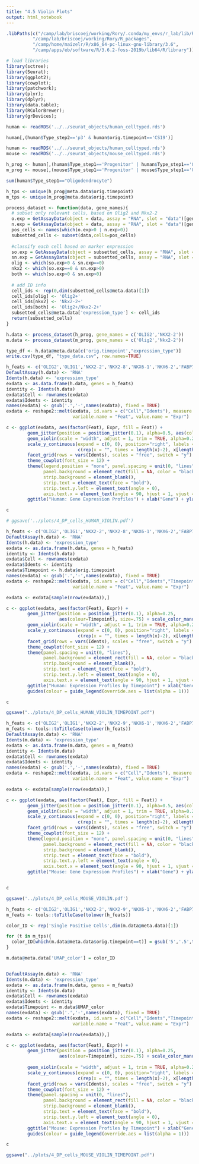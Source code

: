 ```yaml
---
title: "4.5 Violin Plots"
output: html_notebook
---
```


```r
.libPaths(c("/camp/lab/briscoej/working/Rory/.conda/my_envs/r_lab/lib/R/library",
          "/camp/lab/briscoej/working/Rory/R_packages",
          "/camp/home/maizelr/R/x86_64-pc-linux-gnu-library/3.6",
          "/camp/apps/eb/software/R/3.6.2-foss-2019b/lib64/R/library"))
```


```r
# load libraries
library(sctree);
library(Seurat);
library(ggplot2);
library(cowplot);
library(patchwork);
library(plyr);
library(dplyr);
library(data.table);
library(RColorBrewer);
library(grDevices);
```

```r
human <- readRDS('../../seurat_objects/human_celltyped.rds')
```

```r
human[,(human$Type_step2=='p3' & human$orig.timepoint=='CS19')]
```




```r
human <- readRDS('../../seurat_objects/human_celltyped.rds')
mouse <- readRDS('../../seurat_objects/mouse_celltyped.rds')
```

```r
h_prog <- human[,(human$Type_step1=='Progenitor' | human$Type_step1=='Oligodendrocyte')]
m_prog <- mouse[,(mouse$Type_step1=='Progenitor' | mouse$Type_step1=='Oligodendrocyte')]
```

```r
sum(human$Type_step1=="Oligodendrocyte")
```

```r
h_tps <- unique(h_prog@meta.data$orig.timepoint)
m_tps <- unique(m_prog@meta.data$orig.timepoint)

process_dataset <- function(data, gene_names){
  # subset only relevant cells, based on Olig2 and Nkx2-2
  o.exp = GetAssayData(object = data, assay = "RNA", slot = "data")[gene_names[1],]
  n.exp = GetAssayData(object = data, assay = "RNA", slot = "data")[gene_names[2],]
  pos_cells <- names(which(o.exp>0 | n.exp>0))
  subsetted_cells <- subset(data,cells=pos_cells)
  
  #classify each cell based on marker expression
  so.exp = GetAssayData(object = subsetted_cells, assay = "RNA", slot = "data")[gene_names[1],]
  sn.exp = GetAssayData(object = subsetted_cells, assay = "RNA", slot = "data")[gene_names[2],]
  olig <- which(so.exp>0 & sn.exp==0)
  nkx2 <- which(so.exp==0 & sn.exp>0)
  both <- which(so.exp>0 & sn.exp>0)
  
  # add ID info
  cell_ids <- rep(0,dim(subsetted_cells@meta.data)[1])
  cell_ids[olig] <- 'Olig2+'
  cell_ids[nkx2] <- 'Nkx2-2+'
  cell_ids[both] <- 'Olig2+/Nkx2-2+'
  subsetted_cells@meta.data['expression_type'] <- cell_ids
  return(subsetted_cells)
}

h.data <- process_dataset(h_prog, gene_names = c('OLIG2','NKX2-2'))
m.data <- process_dataset(m_prog, gene_names = c('Olig2','Nkx2-2'))
```

```r
type_df <- h.data@meta.data[c('orig.timepoint',"expression_type")]
write.csv(type_df, "type_data.csv", row.names=TRUE)
```


```r
h_feats <- c('OLIG2','OLIG1','NKX2-2','NKX2-8','NKX6-1','NKX6-2','FABP7','SOX9','NEUROD4','NEUROG1','NEUROG2','NEUROG3')
DefaultAssay(h.data) <- 'RNA'
Idents(h.data) <- 'expression_type'
exdata <- as.data.frame(h.data, genes = h_feats)
identity <- Idents(h.data)
exdata$Cell <- rownames(exdata)
exdata$Idents <- identity
names(exdata) <- gsub('.','-',names(exdata), fixed = TRUE)
exdata <- reshape2::melt(exdata, id.vars = c("Cell","Idents"), measure.vars = h_feats,
                         variable.name = "Feat", value.name = "Expr")

c <- ggplot(exdata, aes(factor(Feat), Expr, fill = Feat)) +
        geom_jitter(position = position_jitter(0.1), alpha=0.5, aes(colour=Feat), size=.5) +
        geom_violin(scale = "width", adjust = 1, trim = TRUE, alpha=0.25) +
        scale_y_continuous(expand = c(0, 0), position="right", labels = function(x)
                           c(rep(x = "", times = length(x)-2), x[length(x) - 1], ""), limits = c(-0.001,5.5)) +
        facet_grid(rows = vars(Idents), scales = "free", switch = "y") +
        theme_cowplot(font_size = 12) +
        theme(legend.position = "none", panel.spacing = unit(0, "lines"),
              panel.background = element_rect(fill = NA, color = "black"),
              strip.background = element_blank(),
              strip.text = element_text(face = "bold"),
              strip.text.y.left = element_text(angle = 0),
              axis.text.x = element_text(angle = 90, hjust = 1, vjust = 0.5)) +
        ggtitle("Human: Gene Expression Profiles") + xlab("Gene") + ylab("Expression Level")

c

# ggsave('../plots/4_DP_cells_HUMAN_VIOLIN.pdf')

```


```r
h_feats <- c('OLIG2','OLIG1','NKX2-2','NKX2-8','NKX6-1','NKX6-2','FABP7','SOX9','NEUROD4','NEUROG1','NEUROG2','NEUROG3')
DefaultAssay(h.data) <- 'RNA'
Idents(h.data) <- 'expression_type'
exdata <- as.data.frame(h.data, genes = h_feats)
identity <- Idents(h.data)
exdata$Cell <- rownames(exdata)
exdata$Idents <- identity
exdata$Timepoint <- h.data$orig.timepoint
names(exdata) <- gsub('.','-',names(exdata), fixed = TRUE)
exdata <- reshape2::melt(exdata, id.vars = c("Cell","Idents","Timepoint"), measure.vars = h_feats,
                         variable.name = "Feat", value.name = "Expr")

exdata <- exdata[sample(nrow(exdata)),]

c <- ggplot(exdata, aes(factor(Feat), Expr)) +
        geom_jitter(position = position_jitter(0.1), alpha=0.25, 
                    aes(colour=Timepoint), size=.75) + scale_color_manual(values=rev(brewer.pal(4, 'Spectral'))) +
        geom_violin(scale = "width", adjust = 1, trim = TRUE, alpha=0.25) +
        scale_y_continuous(expand = c(0, 0), position="right", labels = function(x)
                           c(rep(x = "", times = length(x)-2), x[length(x) - 1], ""), limits = c(-0.001,5.5)) +
        facet_grid(rows = vars(Idents), scales = "free", switch = "y") +
        theme_cowplot(font_size = 12) +
        theme(panel.spacing = unit(0, "lines"),
              panel.background = element_rect(fill = NA, color = "black"),
              strip.background = element_blank(),
              strip.text = element_text(face = "bold"),
              strip.text.y.left = element_text(angle = 0),
              axis.text.x = element_text(angle = 90, hjust = 1, vjust = 0.5)) +
        ggtitle("Human: Expression Profiles by Timepoint") + xlab("Gene") + ylab("Expression Level") +
        guides(colour = guide_legend(override.aes = list(alpha = 1)))

c

ggsave("../plots/4_DP_cells_HUMAN_VIOLIN_TIMEPOINT.pdf")
```




```r
h_feats <- c('OLIG2','OLIG1','NKX2-2','NKX2-9','NKX6-1','NKX6-2','FABP7','SOX9','NEUROD4','NEUROG1','NEUROG2','NEUROG3')
m_feats <- tools::toTitleCase(tolower(h_feats))
DefaultAssay(m.data) <- 'RNA'
Idents(m.data) <- 'expression_type'
exdata <- as.data.frame(m.data, genes = m_feats)
identity <- Idents(m.data)
exdata$Cell <- rownames(exdata)
exdata$Idents <- identity
names(exdata) <- gsub('.','-',names(exdata), fixed = TRUE)
exdata <- reshape2::melt(exdata, id.vars = c("Cell","Idents"), measure.vars = m_feats,
                         variable.name = "Feat", value.name = "Expr")

exdata <- exdata[sample(nrow(exdata)),]

c <- ggplot(exdata, aes(factor(Feat), Expr, fill = Feat)) +
        geom_jitter(position = position_jitter(0.1), alpha=0.5, aes(colour=Feat), size=.5) +
        geom_violin(scale = "width", adjust = 1, trim = TRUE, alpha=0.25) +
        scale_y_continuous(expand = c(0, 0), position="right", labels = function(x)
                           c(rep(x = "", times = length(x)-2), x[length(x) - 1], ""), limits = c(-0.001,5.5)) +
        facet_grid(rows = vars(Idents), scales = "free", switch = "y") +
        theme_cowplot(font_size = 12) +
        theme(legend.position = "none", panel.spacing = unit(0, "lines"),
              panel.background = element_rect(fill = NA, color = "black"),
              strip.background = element_blank(),
              strip.text = element_text(face = "bold"),
              strip.text.y.left = element_text(angle = 0),
              axis.text.x = element_text(angle = 90, hjust = 1, vjust = 0.5)) +
        ggtitle("Mouse: Gene Expression Profiles") + xlab("Gene") + ylab("Expression Level")


c

ggsave('../plots/4_DP_cells_MOUSE_VIOLIN.pdf')
```


```r
h_feats <- c('OLIG2','OLIG1','NKX2-2','NKX2-9','NKX6-1','NKX6-2','FABP7','SOX9','NEUROD4','NEUROG1','NEUROG2','NEUROG3')
m_feats <- tools::toTitleCase(tolower(h_feats))

color_ID <- rep('Single Positive Cells',dim(m.data@meta.data)[1])

for (t in m_tps){
  color_ID[which(m.data@meta.data$orig.timepoint==t)] = gsub('5','.5',tolower(t))
}

m.data@meta.data['UMAP_color'] = color_ID 


DefaultAssay(m.data) <- 'RNA'
Idents(m.data) <- 'expression_type'
exdata <- as.data.frame(m.data, genes = m_feats)
identity <- Idents(m.data)
exdata$Cell <- rownames(exdata)
exdata$Idents <- identity
exdata$Timepoint <- m.data$UMAP_color
names(exdata) <- gsub('.','-',names(exdata), fixed = TRUE)
exdata <- reshape2::melt(exdata, id.vars = c("Cell","Idents","Timepoint"), measure.vars = m_feats,
                         variable.name = "Feat", value.name = "Expr")

exdata <- exdata[sample(nrow(exdata)),]

c <- ggplot(exdata, aes(factor(Feat), Expr)) +
        geom_jitter(position = position_jitter(0.1), alpha=0.25, 
                    aes(colour=Timepoint), size=.75) + scale_color_manual(breaks=(c('e8.5','e9.5','e10.5','e11.5','e12.5','e13.5')),
                                                                          values=rev(brewer.pal(6, 'Spectral'))) +
        geom_violin(scale = "width", adjust = 1, trim = TRUE, alpha=0.25) +
        scale_y_continuous(expand = c(0, 0), position="right", labels = function(x)
                           c(rep(x = "", times = length(x)-2), x[length(x) - 1], ""), limits = c(-0.001,6.15)) +
        facet_grid(rows = vars(Idents), scales = "free", switch = "y") +
        theme_cowplot(font_size = 12) +
        theme(panel.spacing = unit(0, "lines"),
              panel.background = element_rect(fill = NA, color = "black"),
              strip.background = element_blank(),
              strip.text = element_text(face = "bold"),
              strip.text.y.left = element_text(angle = 0),
              axis.text.x = element_text(angle = 90, hjust = 1, vjust = 0.5)) +
        ggtitle("Mouse: Expression Profiles by Timepoint") + xlab("Gene") + ylab("Expression Level") +
        guides(colour = guide_legend(override.aes = list(alpha = 1)))

c

ggsave("../plots/4_DP_cells_MOUSE_VIOLIN_TIMEPOINT.pdf")
```

